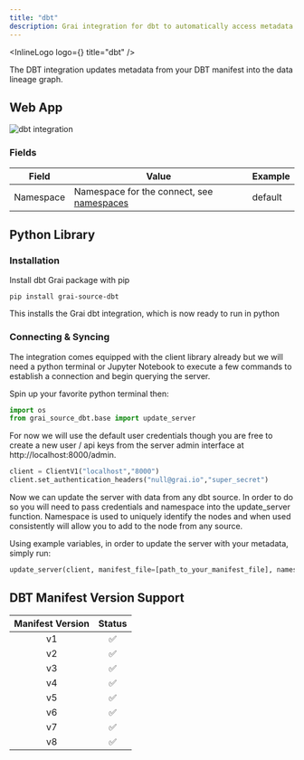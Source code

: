 ```yaml
---
title: "dbt"
description: Grai integration for dbt to automatically access metadata.
---
```



<InlineLogo logo={<DbtLogoIcon />} title="dbt" />

The DBT integration updates metadata from your DBT manifest into the data lineage graph.

## Web App

<Image
    src="/images/docs/core/integrations/dbt.png"
    height={600}
    width={1200}
    alt="dbt integration"
/>

### Fields

| Field     | Value                                                                 | Example |
| --------- | --------------------------------------------------------------------- | ------- |
| Namespace | Namespace for the connect, see [namespaces](/concepts/namespace) | default |

## Python Library

### Installation

Install dbt Grai package with pip

```shell copy
pip install grai-source-dbt
```

This installs the Grai dbt integration, which is now ready to run in python

### Connecting & Syncing

The integration comes equipped with the client library already but we will need a python terminal or Jupyter Notebook to execute a few commands to establish a connection and begin querying the server.

Spin up your favorite python terminal then:

```python copy
import os
from grai_source_dbt.base import update_server
```

For now we will use the default user credentials though you are free to create a new user / api keys from the server admin interface at http://localhost:8000/admin.

```python copy
client = ClientV1("localhost","8000")
client.set_authentication_headers("null@grai.io","super_secret")
```

Now we can update the server with data from any dbt source. In order to do so you will need to pass credentials and namespace into the update_server function. Namespace is used to uniquely identify the nodes and when used consistently will allow you to add to the node from any source.

Using example variables, in order to update the server with your metadata, simply run:

```python copy
update_server(client, manifest_file=[path_to_your_manifest_file], namespace=[your_namespace])
```

## DBT Manifest Version Support

| Manifest Version | Status |
| :--------------: | :----: |
|        v1        |   ✅   |
|        v2        |   ✅   |
|        v3        |   ✅   |
|        v4        |   ✅   |
|        v5        |   ✅   |
|        v6        |   ✅   |
|        v7        |   ✅   |
|        v8        |   ✅   |
